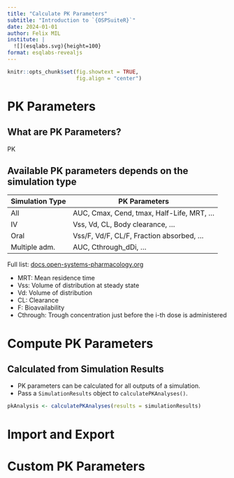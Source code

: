 ```yaml
---
title: "Calculate PK Parameters"
subtitle: "Introduction to `{OSPSuiteR}`"
date: 2024-01-01
author: Felix MIL
institute: |
  ![](esqlabs.svg){height=100}
format: esqlabs-revealjs
---
```


```r
knitr::opts_chunk$set(fig.showtext = TRUE,
                      fig.align = "center")
```


# PK Parameters

## What are PK Parameters?

PK

## Available PK parameters depends on the simulation type

  
| Simulation Type | PK Parameters                              |
|-----------------|--------------------------------------------|
| All             | AUC, Cmax, Cend, tmax, Half-Life, MRT, ... |
| IV              | Vss, Vd, CL, Body clearance, ...           |
| Oral            | Vss/F, Vd/F, CL/F, Fraction absorbed, ...  |
| Multiple adm.   | AUC, Cthrough_dDi, ...                     |

  
:::center-x
Full list: [docs.open-systems-pharmacology.org](https://docs.open-systems-pharmacology.org/working-with-pk-sim/pk-sim-documentation/pk-sim-simulations#pk-parameters)
:::

:::notes
- MRT: Mean residence time
- Vss: Volume of distribution at steady state
- Vd: Volume of distribution
- CL: Clearance
- F: Bioavailability
- Cthrough: Trough concentration just before the i-th dose is administered
:::



# Compute PK Parameters

## Calculated from Simulation Results

- PK parameters can be calculated for all outputs of a simulation.
- Pass a `SimulationResults` object to `calculatePKAnalyses()`.


```r
pkAnalysis <- calculatePKAnalyses(results = simulationResults)
```


# Import and Export

# Custom PK Parameters